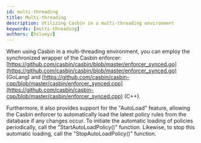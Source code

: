 ```yaml
---
id: multi-threading
title: Multi-threading
description: Utilizing Casbin in a multi-threading environment
keywords: [multi-threading]
authors: [hsluoyz]
---
```


When using Casbin in a multi-threading environment, you can employ the synchronized wrapper of the Casbin enforcer: [https://github.com/casbin/casbin/blob/master/enforcer_synced.go](https://github.com/casbin/casbin/blob/master/enforcer_synced.go) (GoLang) and [https://github.com/casbin/casbin-cpp/blob/master/casbin/enforcer_synced.cpp](https://github.com/casbin/casbin-cpp/blob/master/casbin/enforcer_synced.cpp) (C++).

Furthermore, it also provides support for the "AutoLoad" feature, allowing the Casbin enforcer to automatically load the latest policy rules from the database if any changes occur. To initiate the automatic loading of policies periodically, call the "StartAutoLoadPolicy()" function. Likewise, to stop this automatic loading, call the "StopAutoLoadPolicy()" function.

